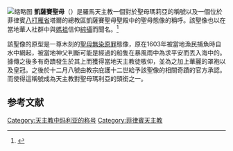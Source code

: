
[[File:Our_Lady_of_Caysasay.JPG|缩略图]]
'''凱薩賽聖母'''（{{lang-es|Nuestra Señora de Caysasay}}）是羅馬天主教一個對於聖母瑪莉亞的稱號以及一個位於菲律賓[[八打雁省|八打雁省]]塔爾的總教區凱薩賽聖母聖殿中的聖母態像的稱呼。該聖像也以在當地華人社群中與[[媽祖|媽祖]]信仰[[綜攝|綜攝]]而聞名。<ref>{{cite web|author=原中央社報導|title=菲律賓一神像 聖母媽祖雙重身份|url=http://gis.tcgs.tc.edu.tw/news/200505/#b4|work=地理學科中心電子報|publisher=教育部地理學科中心|accessdate=2014-05-19|archive-date=2011-10-08|archive-url=https://web.archive.org/web/20111008104505/http://gis.tcgs.tc.edu.tw/news/200505/#b4|dead-url=yes}}</ref>

該聖像的原型是一尊木刻的[[聖母無染原罪|聖母無染原罪]]態像，原在1603年被當地漁民捕魚時自水中網起，被當地神父判斷可能是經過的船隻在暴風雨中為求平安而丟入海中的。據傳之後多有奇蹟發生於其上而獲得當地天主教徒敬仰，並為之加上華麗的罩袍以及皇冠。之後於十二月八號由教宗庇護十二世給予該聖像的相關奇蹟的官方承認。而使得這稱號成為天主教對聖母瑪利亞的頭銜之一。

== 参考文献 ==
{{Reflist}}

[[Category:天主教中玛利亚的称号|Category:天主教中玛利亚的称号]]
[[Category:菲律賓天主教|Category:菲律賓天主教]]